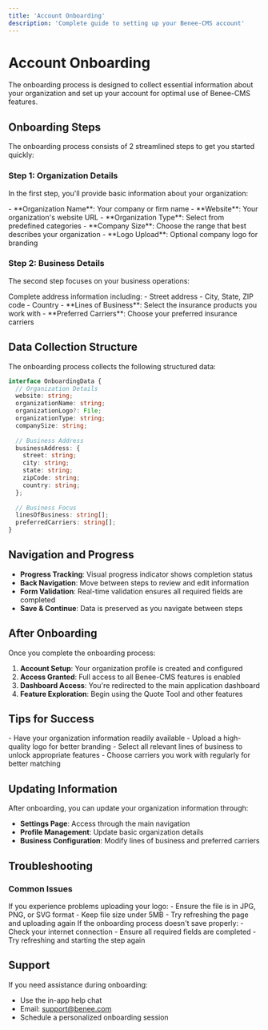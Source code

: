 ```yaml
---
title: 'Account Onboarding'
description: 'Complete guide to setting up your Benee-CMS account'
---
```


# Account Onboarding

The onboarding process is designed to collect essential information about your organization and set up your account for optimal use of Benee-CMS features.

## Onboarding Steps

The onboarding process consists of 2 streamlined steps to get you started quickly:

### Step 1: Organization Details

In the first step, you'll provide basic information about your organization:

<AccordionGroup>
  <Accordion icon="building" title="Organization Information">
    - **Organization Name**: Your company or firm name
    - **Website**: Your organization's website URL
    - **Organization Type**: Select from predefined categories
    - **Company Size**: Choose the range that best describes your organization
    - **Logo Upload**: Optional company logo for branding
  </Accordion>
</AccordionGroup>

### Step 2: Business Details

The second step focuses on your business operations:

<AccordionGroup>
  <Accordion icon="map-pin" title="Business Address">
    Complete address information including:
    - Street address
    - City, State, ZIP code
    - Country
  </Accordion>
  <Accordion icon="briefcase" title="Business Focus">
    - **Lines of Business**: Select the insurance products you work with
    - **Preferred Carriers**: Choose your preferred insurance carriers
  </Accordion>
</AccordionGroup>

## Data Collection Structure

The onboarding process collects the following structured data:

```typescript
interface OnboardingData {
  // Organization Details
  website: string;
  organizationName: string;
  organizationLogo?: File;
  organizationType: string;
  companySize: string;
  
  // Business Address
  businessAddress: {
    street: string;
    city: string;
    state: string;
    zipCode: string;
    country: string;
  };
  
  // Business Focus
  linesOfBusiness: string[];
  preferredCarriers: string[];
}
```

## Navigation and Progress

- **Progress Tracking**: Visual progress indicator shows completion status
- **Back Navigation**: Move between steps to review and edit information
- **Form Validation**: Real-time validation ensures all required fields are completed
- **Save & Continue**: Data is preserved as you navigate between steps

## After Onboarding

Once you complete the onboarding process:

1. **Account Setup**: Your organization profile is created and configured
2. **Access Granted**: Full access to all Benee-CMS features is enabled
3. **Dashboard Access**: You're redirected to the main application dashboard
4. **Feature Exploration**: Begin using the Quote Tool and other features

## Tips for Success

<Card title="Best Practices" icon="lightbulb">
  - Have your organization information readily available
  - Upload a high-quality logo for better branding
  - Select all relevant lines of business to unlock appropriate features
  - Choose carriers you work with regularly for better matching
</Card>

## Updating Information

After onboarding, you can update your organization information through:
- **Settings Page**: Access through the main navigation
- **Profile Management**: Update basic organization details
- **Business Configuration**: Modify lines of business and preferred carriers

## Troubleshooting

### Common Issues

<AccordionGroup>
  <Accordion icon="exclamation-triangle" title="Upload Issues">
    If you experience problems uploading your logo:
    - Ensure the file is in JPG, PNG, or SVG format
    - Keep file size under 5MB
    - Try refreshing the page and uploading again
  </Accordion>
  <Accordion icon="wifi-off" title="Connection Problems">
    If the onboarding process doesn't save properly:
    - Check your internet connection
    - Ensure all required fields are completed
    - Try refreshing and starting the step again
  </Accordion>
</AccordionGroup>

## Support

If you need assistance during onboarding:
- Use the in-app help chat
- Email: support@benee.com
- Schedule a personalized onboarding session
